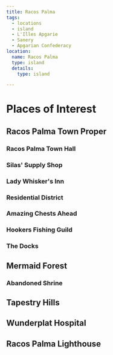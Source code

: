 ```yaml
---
title: Racos Palma
tags:
  - locations
  - island
  - L'Illes Apgarie
  - Sanery
  - Apgarian Confederacy
location:
  name: Racos Palma
  type: island
  details:
    type: island

---
```


# Places of Interest

## Racos Palma Town Proper

### Racos Palma Town Hall

### Silas' Supply Shop

### Lady Whisker's Inn

### Residential District

### Amazing Chests Ahead

### Hookers Fishing Guild

### The Docks

## Mermaid Forest

### Abandoned Shrine

## Tapestry Hills

## Wunderplat Hospital

## Racos Palma Lighthouse
